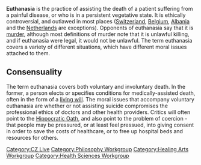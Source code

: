 {{subpages}}

'''Euthanasia''' is the practice of assisting the death of a patient suffering from a painful disease, or who is in a persistent vegetative state. It is ethically controversial, and outlawed in most places ([[Switzerland]], [[Belgium]], [[Albania]] and the [[Netherlands]] are exceptions). Opponents of euthanasia say that it is [[murder]], although most definitions of murder note that it is unlawful killing, and if euthanasia were legal, it would not be unlawful. The term euthanasia covers a variety of different situations, which have different moral issues attached to them.

== Consensuality ==

The term euthanasia covers both voluntary and involuntary death. In the former, a person elects or specifies conditions for medically-assisted death, often in the form of a [[living will]]. The moral issues that accompany voluntary euthanasia are whether or not assisting suicide compromises the professional ethics of doctors and other health providers. Critics will often point to the [[Hippocratic Oath]], and also point to the problem of coercion - that people may be pressured, or at least feel pressued, into giving consent in order to save the costs of healthcare, or to free up hospital beds and resources for others.

[[Category:CZ Live]]
[[Category:Philosophy Workgroup]] <!-- for the ethical component -->
[[Category:Healing Arts Workgroup]]
[[Category:Health Sciences Workgroup]]